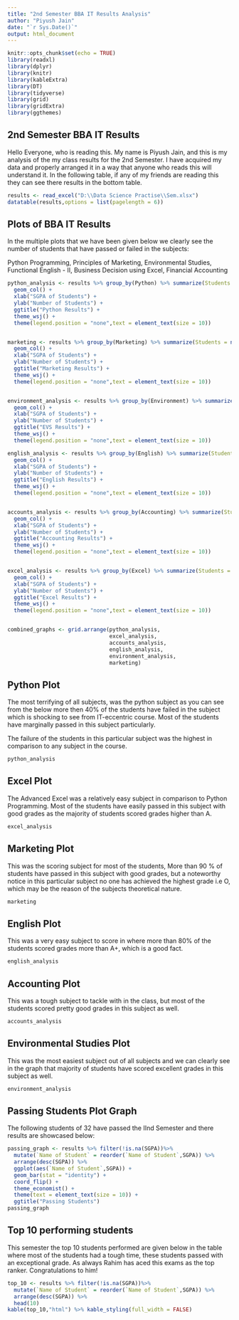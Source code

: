 ```yaml
---
title: "2nd Semester BBA IT Results Analysis"
author: "Piyush Jain"
date: "`r Sys.Date()`"
output: html_document
---
```


```r
knitr::opts_chunk$set(echo = TRUE)
library(readxl)
library(dplyr)
library(knitr)
library(kableExtra)
library(DT)
library(tidyverse)
library(grid)
library(gridExtra)
library(ggthemes)
```

## 2nd Semester BBA IT Results 

Hello Everyone, who is reading this. My name is Piyush Jain, and this is my analysis of the my class results for the 2nd Semester. I have acquired my data and properly arranged it in a way that anyone who reads this will understand it. 
In the following table, if any of my friends are reading this they can see there results in the bottom table.

```r
results <- read_excel("D:\\Data Science Practise\\Sem.xlsx")
datatable(results,options = list(pagelength = 6))
```

## Plots of BBA IT Results

In the multiple plots that we have been given below we clearly see the number of students that have passed or failed in the subjects: 

Python Programming,  Principles of Marketing, Environmental Studies, Functional English - II, Business Decision using Excel, Financial Accounting

```r
python_analysis <- results %>% group_by(Python) %>% summarize(Students = n()) %>% ggplot(aes(Python,Students)) +
  geom_col() + 
  xlab("SGPA of Students") + 
  ylab("Number of Students") + 
  ggtitle("Python Results") +
  theme_wsj() +
  theme(legend.position = "none",text = element_text(size = 10))


marketing <- results %>% group_by(Marketing) %>% summarize(Students = n()) %>% ggplot(aes(Marketing,Students)) +
  geom_col() + 
  xlab("SGPA of Students") + 
  ylab("Number of Students") + 
  ggtitle("Marketing Results") +
  theme_wsj() +
  theme(legend.position = "none",text = element_text(size = 10))


environment_analysis <- results %>% group_by(Environment) %>% summarize(Students = n()) %>% ggplot(aes(Environment,Students)) +
  geom_col() + 
  xlab("SGPA of Students") + 
  ylab("Number of Students") + 
  ggtitle("EVS Results") +
  theme_wsj() +
  theme(legend.position = "none",text = element_text(size = 10))

english_analysis <- results %>% group_by(English) %>% summarize(Students = n()) %>% ggplot(aes(English,Students)) +
  geom_col() + 
  xlab("SGPA of Students") + 
  ylab("Number of Students") + 
  ggtitle("English Results") +
  theme_wsj() +
  theme(legend.position = "none",text = element_text(size = 10))


accounts_analysis <- results %>% group_by(Accounting) %>% summarize(Students = n()) %>% ggplot(aes(Accounting,Students)) +
  geom_col() + 
  xlab("SGPA of Students") + 
  ylab("Number of Students") + 
  ggtitle("Accounting Results") +
  theme_wsj() +
  theme(legend.position = "none",text = element_text(size = 10))


excel_analysis <- results %>% group_by(Excel) %>% summarize(Students = n()) %>% ggplot(aes(Excel,Students)) +
  geom_col() + 
  xlab("SGPA of Students") + 
  ylab("Number of Students") + 
  ggtitle("Excel Results") +
  theme_wsj() +
  theme(legend.position = "none",text = element_text(size = 10))


combined_graphs <- grid.arrange(python_analysis,
                                excel_analysis,
                                accounts_analysis,
                                english_analysis,
                                environment_analysis,
                                marketing)
```

## Python Plot

The most terrifying of all subjects, was the python subject as you can see from the below more then 40% of the students have failed in the subject which is shocking to see from IT-eccentric course. Most of the students have marginally passed in this subject particularly.

The failure of the students in this particular subject was the highest in comparison to any subject in the course.

```r
python_analysis
```

## Excel Plot

The Advanced Excel was a relatively easy subject in comparison to Python Programming.
Most of the students have easily passed in this subject with good grades as the majority of students scored grades higher than A. 
```r
excel_analysis
```

## Marketing Plot 
This was the scoring subject for most of the students, More than 90 % of students have passed in this subject with good grades, but a noteworthy notice in this particular subject no one has achieved the highest grade i.e O, which may be the reason of the subjects theoretical nature.

```r
marketing
```

## English Plot

This was a very easy subject to score in where more than 80% of the students scored grades more than A+, which is a good fact.
```r
english_analysis
```

## Accounting Plot

This was a tough subject to tackle with in the class, but most of the students scored pretty good grades in this subject as well.

```r
accounts_analysis
```

## Environmental Studies Plot

This was the most easiest subject out of all subjects and we can clearly see in the graph that majority of students have scored excellent grades in this subject as well.

```r
environment_analysis
```

## Passing Students Plot Graph

The following students of 32 have passed the IInd Semester and there results are showcased below:

```r
passing_graph <- results %>% filter(!is.na(SGPA))%>% 
  mutate(`Name of Student` = reorder(`Name of Student`,SGPA)) %>%
  arrange(desc(SGPA)) %>%
  ggplot(aes(`Name of Student`,SGPA)) +
  geom_bar(stat = "identity") +
  coord_flip() + 
  theme_economist() + 
  theme(text = element_text(size = 10)) + 
  ggtitle("Passing Students")
passing_graph
```

## Top 10 performing students

This semester the top 10 students performed are given below in the table where most of the students had a tough time, these students passed with an exceptional grade.
As always Rahim has aced this exams as the top ranker.
Congratulations to him!

```r
top_10 <- results %>% filter(!is.na(SGPA))%>% 
  mutate(`Name of Student` = reorder(`Name of Student`,SGPA)) %>%
  arrange(desc(SGPA)) %>%
  head(10)
kable(top_10,"html") %>% kable_styling(full_width = FALSE)
```

